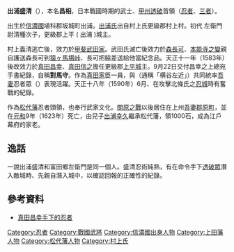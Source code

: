 {{Roughtranslation|time=2011-04-14T02:41:56+00:00}}
{{Unreferenced|time=2011-04-14T02:41:56+00:00}}

{{japanese|japanese=出浦 盛清|kana=いでうら もりきよ|romaji=Ideura Morikiyo}}
'''出浦盛清'''（{{bd|1546年||1623年||}}），本名'''昌相'''，日本戰國時期的武士、[[甲州|甲州]][[甲州透破|透破]]首領（[[忍者|忍者]]、[[三者|三者]]）。

出生於[[信濃國|信濃國]]埴科郡坂城町出浦。[[出浦氏|出浦氏]]出自村上氏更級郡村上村。初代 左衛門尉清種次子，更級郡上平 ( 出浦 )城主。

村上義清逃亡後，效力於[[甲斐|甲斐]][[武田家|武田家]]。武田氏滅亡後效力於[[森長可|森長可]]、[[本能寺之變|本能寺之變]]親自護送森長可到[[猿ヶ馬場峠|猿ヶ馬場峠]]、長可把脇差送給他當紀念品。天正十一年（1583年）後改效力於[[真田昌幸|真田昌幸]]、[[真田信之|真田信之]]擔任更級郡[[上平城|上平城]]主。9月22日交付昌幸之上總宛手書紀錄，自稱'''對馬守'''。作為[[真田氏|真田家]]臣一員，與{{tsl|ja|横谷幸重|横谷幸重}}（通稱「横谷左近」）共同統率[[吾妻郡|吾妻]]忍者眾（{{lang|ja|吾妻忍び衆}}）表現活躍。天正十八年（1590年）6月、在攻擊北條氏之[[忍城|忍城]]時有奮戰的紀錄。

作為[[松代藩|松代藩]]忍者頭領，也奉行武家文化。[[關原之戰|關原之戰]]以後居住在上州[[東吾妻町|吾妻郡原町]]，並在[[元和_(日本)|元和]]9年（1623年）死亡，由兒子[[出浦幸久|出浦幸久]]繼承松代藩，領1000石，成為江戶幕府的家老。

== 逸話 ==
一說出浦盛清和富田鄉左衛門是同一個人。盛清忍術純熟，有在命令手下[[透破眾|透破眾]]潛入敵城時、先親自潛入城中，以確認回報的正確性的紀錄。

{{DEFAULTSORT:i=Ideura Morikiyo}}

== 參考資料 ==
*[https://web.archive.org/web/20131116025446/http://www.jpreki.com/jp/sanada-ma.html 真田昌幸手下的忍者]{{ja}}


[[Category:忍者|Category:忍者]]
[[Category:戰國武將|Category:戰國武將]]
[[Category:信濃國出身人物|Category:信濃國出身人物]]
[[Category:上田藩人物|Category:上田藩人物]]
[[Category:松代藩人物|Category:松代藩人物]]
[[Category:村上氏|Category:村上氏]]